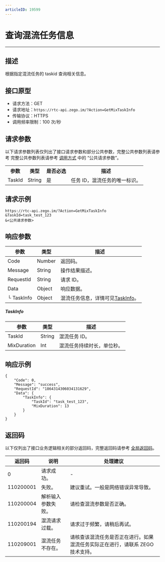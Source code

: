 ```yaml
---
articleID: 19599
---
```



# 查询混流任务信息

---

## 描述

根据指定混流任务的 taskid 查询相关信息。


## 接口原型

- 请求方法：GET
- 请求地址：`https://rtc-api.zego.im/?Action=GetMixTaskInfo`
- 传输协议：HTTPS
- 调用频率限制：100 次/秒

## 请求参数

以下请求参数列表仅列出了接口请求参数和部分公共参数，完整公共参数列表请参考 完整公共参数列表请参考 [调用方式](./../making-api-requests.mdx#公共请求参数) 中的 “公共请求参数”。


<table>
  
<tbody><tr>
<th>参数</th>
<th>类型</th>
<th>是否必选</th>
<th>描述</th>
</tr>
<tr>
<td>TaskId</td>
<td>String</td>
<td>是</td>
<td>任务 ID，混流任务的唯一标识。</td>
</tr>
</tbody></table>


## 请求示例

```
https://rtc-api.zego.im/?Action=GetMixTaskInfo
&TaskId=task_test_123
&<公共请求参数>
```

## 响应参数


| 参数 | 类型 | 描述 |
|---|---|---|
| Code | Number | 返回码。 |
| Message | String | 操作结果描述。 |
| RequestId | String | 请求 ID。 |
| Data | Object | 响应数据。 |
| └ TaskInfo | Object | 混流任务信息，详情可见[TaskInfo](#taskInfo)。 |

##### TaskInfo
| 参数 | 类型 | 描述 |
|---|---|---|
| TaskId | String | 混流任务 ID。 |
| MixDuration | Int | 混流任务持续时长，单位秒。 |



## 响应示例

```
{
    "Code": 0,
    "Message": "success",
    "RequestId": "1864314306034131629",
    "Data": {
        "TaskInfo": {
            "TaskId": "task_test_123",
            "MixDuration": 13
        }
    }
}
```

## 返回码

以下仅列出了接口业务逻辑相关的部分返回码，完整返回码请参考 [全局返回码](!global_return_code)。

|返回码|说明|处理建议|
|-----|------|-----|
| 0 | 请求成功。 | - |
| 110200001 | 失败。 | 建议重试。一般是网络错误异常导致。 |
| 110200004 | 解析输入参数失败。 | 请检查混流参数是否正确。|
| 110200194 | 混流请求过载。 | 请求过于频繁，请稍后再试。 |
| 110209001 | 混流任务不存在。 | 请核查该混流任务是否正在进行。如果混流任务实际正在进行，请联系 ZEGO 技术支持。 |
